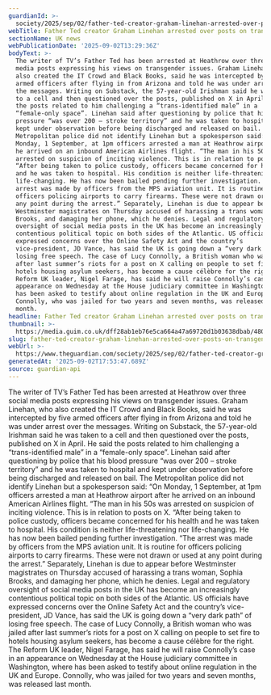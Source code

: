 ```yaml
---
guardianId: >-
  society/2025/sep/02/father-ted-creator-graham-linehan-arrested-over-posts-on-transgender-issues
webTitle: Father Ted creator Graham Linehan arrested over posts on transgender issues
sectionName: UK news
webPublicationDate: '2025-09-02T13:29:36Z'
bodyText: >-
  The writer of TV’s Father Ted has been arrested at Heathrow over three social
  media posts expressing his views on transgender issues. Graham Linehan, who
  also created the IT Crowd and Black Books, said he was intercepted by five
  armed officers after flying in from Arizona and told he was under arrest over
  the messages. Writing on Substack, the 57-year-old Irishman said he was taken
  to a cell and then questioned over the posts, published on X in April. He said
  the posts related to him challenging a “trans-identified male” in a
  “female-only space”. Linehan said after questioning by police that his blood
  pressure “was over 200 – stroke territory” and he was taken to hospital and
  kept under observation before being discharged and released on bail. The
  Metropolitan police did not identify Linehan but a spokesperson said: “On
  Monday, 1 September, at 1pm officers arrested a man at Heathrow airport after
  he arrived on an inbound American Airlines flight. “The man in his 50s was
  arrested on suspicion of inciting violence. This is in relation to posts on X.
  “After being taken to police custody, officers became concerned for his health
  and he was taken to hospital. His condition is neither life-threatening nor
  life-changing. He has now been bailed pending further investigation. “The
  arrest was made by officers from the MPS aviation unit. It is routine for
  officers policing airports to carry firearms. These were not drawn or used at
  any point during the arrest.” Separately, Linehan is due to appear before
  Westminster magistrates on Thursday accused of harassing a trans woman, Sophia
  Brooks, and damaging her phone, which he denies. Legal and regulatory
  oversight of social media posts in the UK has become an increasingly
  contentious political topic on both sides of the Atlantic. US officials have
  expressed concerns over the Online Safety Act and the country’s
  vice-president, JD Vance, has said the UK is going down a “very dark path” of
  losing free speech. The case of Lucy Connolly, a British woman who was jailed
  after last summer’s riots for a post on X calling on people to set fire to
  hotels housing asylum seekers, has become a cause célèbre for the right. The
  Reform UK leader, Nigel Farage, has said he will raise Connolly’s case in an
  appearance on Wednesday at the House judiciary committee in Washington, where
  has been asked to testify about online regulation in the UK and Europe.
  Connolly, who was jailed for two years and seven months, was released last
  month.
headline: Father Ted creator Graham Linehan arrested over posts on transgender issues
thumbnail: >-
  https://media.guim.co.uk/dff28ab1eb76e5ca664a47a69720d1b03638dbab/480_0_4800_3840/500.jpg
slug: father-ted-creator-graham-linehan-arrested-over-posts-on-transgender-issues
webUrl: >-
  https://www.theguardian.com/society/2025/sep/02/father-ted-creator-graham-linehan-arrested-over-posts-on-transgender-issues
generatedAt: '2025-09-02T17:53:47.689Z'
source: guardian-api
---
```

The writer of TV’s Father Ted has been arrested at Heathrow over three social media posts expressing his views on transgender issues. Graham Linehan, who also created the IT Crowd and Black Books, said he was intercepted by five armed officers after flying in from Arizona and told he was under arrest over the messages. Writing on Substack, the 57-year-old Irishman said he was taken to a cell and then questioned over the posts, published on X in April. He said the posts related to him challenging a “trans-identified male” in a “female-only space”. Linehan said after questioning by police that his blood pressure “was over 200 – stroke territory” and he was taken to hospital and kept under observation before being discharged and released on bail. The Metropolitan police did not identify Linehan but a spokesperson said: “On Monday, 1 September, at 1pm officers arrested a man at Heathrow airport after he arrived on an inbound American Airlines flight. “The man in his 50s was arrested on suspicion of inciting violence. This is in relation to posts on X. “After being taken to police custody, officers became concerned for his health and he was taken to hospital. His condition is neither life-threatening nor life-changing. He has now been bailed pending further investigation. “The arrest was made by officers from the MPS aviation unit. It is routine for officers policing airports to carry firearms. These were not drawn or used at any point during the arrest.” Separately, Linehan is due to appear before Westminster magistrates on Thursday accused of harassing a trans woman, Sophia Brooks, and damaging her phone, which he denies. Legal and regulatory oversight of social media posts in the UK has become an increasingly contentious political topic on both sides of the Atlantic. US officials have expressed concerns over the Online Safety Act and the country’s vice-president, JD Vance, has said the UK is going down a “very dark path” of losing free speech. The case of Lucy Connolly, a British woman who was jailed after last summer’s riots for a post on X calling on people to set fire to hotels housing asylum seekers, has become a cause célèbre for the right. The Reform UK leader, Nigel Farage, has said he will raise Connolly’s case in an appearance on Wednesday at the House judiciary committee in Washington, where has been asked to testify about online regulation in the UK and Europe. Connolly, who was jailed for two years and seven months, was released last month.
